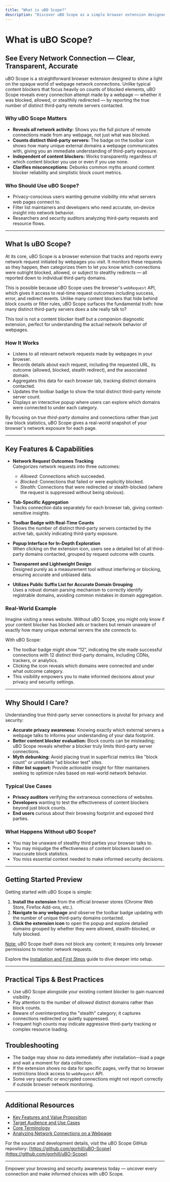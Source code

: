 ```yaml
---
title: "What is uBO Scope?"
description: "Discover uBO Scope as a simple browser extension designed to transparently reveal all network connections—both attempted and successful—from webpages. Learn how this tool goes beyond conventional content blockers, emphasizing true connection counts to third-party servers rather than just block statistics."
---
```


# What is uBO Scope?

## See Every Network Connection — Clear, Transparent, Accurate

uBO Scope is a straightforward browser extension designed to shine a light on the opaque world of webpage network connections. Unlike typical content blockers that focus heavily on counts of blocked elements, uBO Scope reveals every connection attempt made by a webpage — whether it was blocked, allowed, or stealthily redirected — by reporting the true number of distinct third-party remote servers contacted.

### Why uBO Scope Matters

- **Reveals _all_ network activity:** Shows you the full picture of remote connections made from any webpage, not just what was blocked.
- **Counts distinct third-party servers:** The badge on the toolbar icon shows how many unique external domains a webpage communicates with, giving you an immediate understanding of third-party exposure.
- **Independent of content blockers:** Works transparently regardless of which content blocker you use or even if you use none.
- **Clarifies misconceptions:** Debunks common myths around content blocker reliability and simplistic block count metrics.

### Who Should Use uBO Scope?

- Privacy-conscious users wanting genuine visibility into what servers web pages connect to.
- Filter list maintainers and developers who need accurate, on-device insight into network behavior.
- Researchers and security auditors analyzing third-party requests and resource flows.

---

## What Is uBO Scope?

At its core, uBO Scope is a browser extension that tracks and reports every network request initiated by webpages you visit. It monitors these requests as they happen, then categorizes them to let you know which connections were outright blocked, allowed, or subject to stealthy redirects — all reported down to individual third-party domains.

This is possible because uBO Scope uses the browser's `webRequest` API, which gives it access to real-time request outcomes including success, error, and redirect events. Unlike many content blockers that hide behind block counts or filter rules, uBO Scope surfaces the fundamental truth: how many distinct third-party servers does a site really talk to?

This tool is not a content blocker itself but a _companion_ diagnostic extension, perfect for understanding the actual network behavior of webpages.

### How It Works

- Listens to all relevant network requests made by webpages in your browser.
- Records details about each request, including the requested URL, its outcome (allowed, blocked, stealth redirect), and the associated domain.
- Aggregates this data for each browser tab, tracking distinct domains contacted.
- Updates the toolbar badge to show the total distinct third-party remote server count.
- Displays an interactive popup where users can explore which domains were connected to under each category.

By focusing on _true third-party domains_ and connections rather than just raw block statistics, uBO Scope gives a real-world snapshot of your browser's network exposure for each page.

---

## Key Features & Capabilities

- **Network Request Outcomes Tracking**  
  Categorizes network requests into three outcomes:
  - *Allowed:* Connections which succeeded.
  - *Blocked:* Connections that failed or were explicitly blocked.
  - *Stealth:* Connections that were redirected or stealth-blocked (where the request is suppressed without being obvious).

- **Tab-Specific Aggregation**  
  Tracks connection data separately for each browser tab, giving context-sensitive insights.

- **Toolbar Badge with Real-Time Counts**  
  Shows the number of distinct third-party servers contacted by the active tab, quickly indicating third-party exposure.

- **Popup Interface for In-Depth Exploration**  
  When clicking on the extension icon, users see a detailed list of all third-party domains contacted, grouped by request outcome with counts.

- **Transparent and Lightweight Design**  
  Designed purely as a measurement tool without interfering or blocking, ensuring accurate and unbiased data.

- **Utilizes Public Suffix List for Accurate Domain Grouping**  
  Uses a robust domain parsing mechanism to correctly identify registrable domains, avoiding common mistakes in domain aggregation.

### Real-World Example

Imagine visiting a news website. Without uBO Scope, you might only know if your content blocker has blocked ads or trackers but remain unaware of exactly how many unique external servers the site connects to.

With uBO Scope:
- The toolbar badge might show “12”, indicating the site made successful connections with 12 distinct third-party domains, including CDNs, trackers, or analytics.
- Clicking the icon reveals which domains were connected and under what outcome category.
- This visibility empowers you to make informed decisions about your privacy and security settings.

---

## Why Should I Care?

Understanding true third-party server connections is pivotal for privacy and security:

- **Accurate privacy awareness:** Knowing exactly which external servers a webpage talks to informs your understanding of your data footprint.
- **Better content blocker evaluation:** Block counts can be misleading; uBO Scope reveals whether a blocker truly limits third-party server connections.
- **Myth debunking:** Avoid placing trust in superficial metrics like "block count" or unreliable "ad blocker test" sites.
- **Filter list support:** Provide actionable insight for filter maintainers seeking to optimize rules based on real-world network behavior.

### Typical Use Cases

- **Privacy auditors** verifying the extraneous connections of websites.
- **Developers** wanting to test the effectiveness of content blockers beyond just block counts.
- **End users** curious about their browsing footprint and exposed third parties.

### What Happens Without uBO Scope?

- You may be unaware of stealthy third parties your browser talks to.
- You may misjudge the effectiveness of content blockers based on inaccurate block statistics.
- You miss essential context needed to make informed security decisions.

---

## Getting Started Preview

Getting started with uBO Scope is simple:

1. **Install the extension** from the official browser stores (Chrome Web Store, Firefox Add-ons, etc.).
2. **Navigate to any webpage** and observe the toolbar badge updating with the number of unique third-party domains contacted.
3. **Click the extension icon** to open the popup and explore detailed domains grouped by whether they were allowed, stealth-blocked, or fully blocked.

<u>Note:</u> uBO Scope itself does not block any content; it requires only browser permissions to monitor network requests.

Explore the [Installation and First Steps](https://yourdocsurl/guides/getting-started/install-and-setup) guide to dive deeper into setup.

---

## Practical Tips & Best Practices

- Use uBO Scope alongside your existing content blocker to gain nuanced visibility.
- Pay attention to the number of _allowed_ distinct domains rather than block counts.
- Beware of overinterpreting the "stealth" category; it captures connections redirected or quietly suppressed.
- Frequent high counts may indicate aggressive third-party tracking or complex resource loading.

## Troubleshooting

- The badge may show no data immediately after installation—load a page and wait a moment for data collection.
- If the extension shows no data for specific pages, verify that no browser restrictions block access to `webRequest` API.
- Some very specific or encrypted connections might not report correctly if outside browser network monitoring.

---

## Additional Resources

- [Key Features and Value Proposition](https://yourdocsurl/overview/introduction-and-purpose/key-features-and-value)
- [Target Audience and Use Cases](https://yourdocsurl/overview/introduction-and-purpose/audience-and-use-cases)
- [Core Terminology](https://yourdocsurl/overview/introduction-and-purpose/core-terminology)
- [Analyzing Network Connections on a Webpage](https://yourdocsurl/guides/workflows-and-real-world-usage/analyzing-network-connections)

For the source and development details, visit the uBO Scope GitHub repository: [https://github.com/gorhill/uBO-Scope](https://github.com/gorhill/uBO-Scope)

---

Empower your browsing and security awareness today — uncover every connection and make informed choices with uBO Scope.